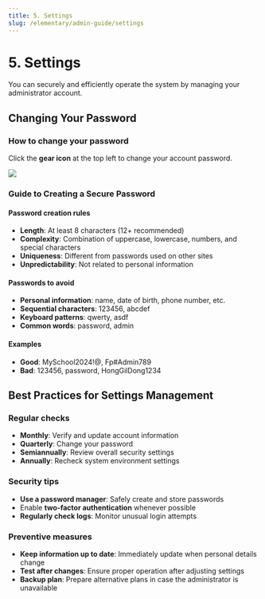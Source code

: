 ```yaml
---
title: 5. Settings
slug: /elementary/admin-guide/settings
---
```



# 5. Settings

You can securely and efficiently operate the system by managing your administrator account.

## Changing Your Password

### How to change your password

Click the **gear icon** at the top left to change your account password.

<Image src="/img/en/elementary/admin/05-01.jpg" size="lg" />

### Guide to Creating a Secure Password

#### Password creation rules

- **Length**: At least 8 characters (12+ recommended)
- **Complexity**: Combination of uppercase, lowercase, numbers, and special characters
- **Uniqueness**: Different from passwords used on other sites
- **Unpredictability**: Not related to personal information

#### Passwords to avoid

- **Personal information**: name, date of birth, phone number, etc.
- **Sequential characters**: 123456, abcdef
- **Keyboard patterns**: qwerty, asdf
- **Common words**: password, admin

#### Examples

- **Good**: MySchool2024!@, Fp#Admin789
- **Bad**: 123456, password, HongGilDong1234

## Best Practices for Settings Management

### Regular checks

- **Monthly**: Verify and update account information
- **Quarterly**: Change your password
- **Semiannually**: Review overall security settings
- **Annually**: Recheck system environment settings

### Security tips

- **Use a password manager**: Safely create and store passwords
- Enable **two-factor authentication** whenever possible
- **Regularly check logs**: Monitor unusual login attempts

### Preventive measures

- **Keep information up to date**: Immediately update when personal details change
- **Test after changes**: Ensure proper operation after adjusting settings
- **Backup plan**: Prepare alternative plans in case the administrator is unavailable
